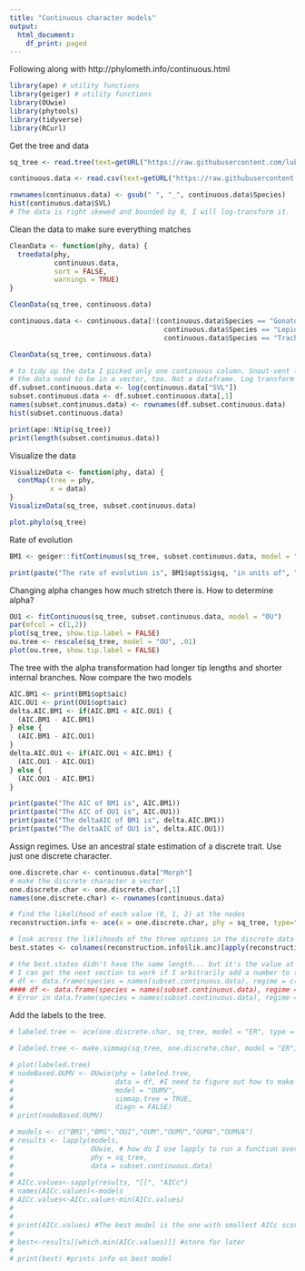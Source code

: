 ```yaml
---
title: "Continuous character models"
output:
  html_document:
    df_print: paged
---
```


Following along with http://phylometh.info/continuous.html
```r
library(ape) # utility functions
library(geiger) # utility functions
library(OUwie)
library(phytools)
library(tidyverse)
library(RCurl)
```

Get the tree and data
```r
sq_tree <- read.tree(text=getURL("https://raw.githubusercontent.com/lukejharmon/pcm/master/datafiles/squamate.phy"))

continuous.data <- read.csv(text=getURL("https://raw.githubusercontent.com/lukejharmon/pcm/master/datafiles/brandley_table.csv"), stringsAsFactors = FALSE)

rownames(continuous.data) <- gsub(" ", "_", continuous.data$Species)
hist(continuous.data$SVL)
# The data is right skewed and bounded by 0, I will log-transform it.
```

Clean the data to make sure everything matches
```r
CleanData <- function(phy, data) {
  treedata(phy, 
           continuous.data, 
           sort = FALSE, 
           warnings = TRUE)
}

CleanData(sq_tree, continuous.data)

continuous.data <- continuous.data[!(continuous.data$Species == "Gonatodes albogularis" |
                                      continuous.data$Species == "Lepidophyma flavimaculatum" |
                                      continuous.data$Species == "Trachyboa boulengeri"),]

CleanData(sq_tree, continuous.data)

# to tidy up the data I picked only one continuous column. Snout-vent length (SVL) in mm.
# the data need to be in a vector, too. Not a dataframe. Log transform it to make it more normal.
df.subset.continuous.data <- log(continuous.data["SVL"])
subset.continuous.data <- df.subset.continuous.data[,1]
names(subset.continuous.data) <- rownames(df.subset.continuous.data)
hist(subset.continuous.data)

print(ape::Ntip(sq_tree))
print(length(subset.continuous.data))
```

Visualize the data
```r
VisualizeData <- function(phy, data) {
  contMap(tree = phy,
          x = data)
}
VisualizeData(sq_tree, subset.continuous.data)
```


```r
plot.phylo(sq_tree)
```

Rate of evolution
```r
BM1 <- geiger::fitContinuous(sq_tree, subset.continuous.data, model = "BM")

print(paste("The rate of evolution is", BM1$opt$sigsq, "in units of", "log(mm^2) / time"))
```

Changing alpha changes how much stretch there is. How to determine alpha?
```r
OU1 <- fitContinuous(sq_tree, subset.continuous.data, model = "OU")
par(mfcol = c(1,2))
plot(sq_tree, show.tip.label = FALSE)
ou.tree <- rescale(sq_tree, model = "OU", .01)
plot(ou.tree, show.tip.label = FALSE)
```

The tree with the alpha transformation had longer tip lengths and shorter internal branches. 
Now compare the two models
```r
AIC.BM1 <- print(BM1$opt$aic)
AIC.OU1 <- print(OU1$opt$aic)
delta.AIC.BM1 <- if(AIC.BM1 < AIC.OU1) {
  (AIC.BM1 - AIC.BM1)
} else {
  (AIC.BM1 - AIC.OU1)
}
delta.AIC.OU1 <- if(AIC.OU1 < AIC.BM1) {
  (AIC.OU1 - AIC.OU1)
} else {
  (AIC.OU1 - AIC.BM1)
}

print(paste("The AIC of BM1 is", AIC.BM1))
print(paste("The AIC of OU1 is", AIC.OU1))
print(paste("The deltaAIC of BM1 is", delta.AIC.BM1))
print(paste("The deltaAIC of OU1 is", delta.AIC.OU1))
```

Assign regimes. Use an ancestral state estimation of a discrete trait. Use just one discrete character.
```r
one.discrete.char <- continuous.data["Morph"]
# make the discrete character a vector
one.discrete.char <- one.discrete.char[,1]
names(one.discrete.char) <- rownames(continuous.data)

# find the likelihood of each value (0, 1, 2) at the nodes
reconstruction.info <- ace(x = one.discrete.char, phy = sq_tree, type="discrete", method="ML", CI=TRUE)

# look across the liklihoods of the three options in the discrete data and pick the best one.
best.states <- colnames(reconstruction.info$lik.anc)[apply(reconstruction.info$lik.anc, 1, which.max)]

# the best.states didn't have the same length... but it's the value at the nodes, so it should have one less value than tips. 
# I can get the next section to work if I arbitrarily add a number to the best.states when I make the dataframe. Probably a bad idea. 
# df <- data.frame(species = names(subset.continuous.data), regime = c(best.states, "0"), continuous = subset.continuous.data)
#### df <- data.frame(species = names(subset.continuous.data), regime = best.states, continuous = subset.continuous.data)
# Error in data.frame(species = names(subset.continuous.data), regime = best.states, : arguments imply differing number of rows: 258, 257
```

Add the labels to the tree.
```r
# labeled.tree <- ace(one.discrete.char, sq_tree, model = "ER", type = "discrete")

# labeled.tree <- make.simmap(sq_tree, one.discrete.char, model = "ER")

# plot(labeled.tree)
# nodeBased.OUMV <- OUwie(phy = labeled.tree, 
#                         data = df, #I need to figure out how to make the regimes the same length as the dataframe :|
#                         model = "OUMV", 
#                         simmap.tree = TRUE, 
#                         diagn = FALSE)
# print(nodeBased.OUMV)
```


```r
# models <- c("BM1","BMS","OU1","OUM","OUMV","OUMA","OUMVA")
# results <- lapply(models, 
#                   OUwie, # how do I use lapply to run a function over a list?
#                   phy = sq_tree, 
#                   data = subset.continuous.data)
# 
# AICc.values<-sapply(results, "[[", "AICc")
# names(AICc.values)<-models
# AICc.values<-AICc.values-min(AICc.values)
# 
# 
# print(AICc.values) #The best model is the one with smallest AICc score
# 
# best<-results[[which.min(AICc.values)]] #store for later
# 
# print(best) #prints info on best model
```

